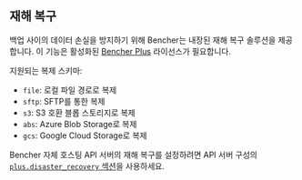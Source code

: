 ## 재해 복구

백업 사이의 데이터 손실을 방지하기 위해 Bencher는 내장된 재해 복구 솔루션을 제공합니다. 이 기능은 활성화된 [Bencher Plus][pricing] 라이선스가 필요합니다.

지원되는 복제 스키마:

- `file`: 로컬 파일 경로로 복제
- `sftp`: SFTP를 통한 복제
- `s3`: S3 호환 블롭 스토리지로 복제
- `abs`: Azure Blob Storage로 복제
- `gcs`: Google Cloud Storage로 복제

Bencher 자체 호스팅 API 서버의 재해 복구를 설정하려면 API 서버 구성의 [ `plus.disaster_recovery` 섹션][plus disaster recovery]을 사용하세요.

[pricing]: /pricing/
[plus disaster recovery]: /ko/docs/reference/server-config/#plusdisaster_recovery
